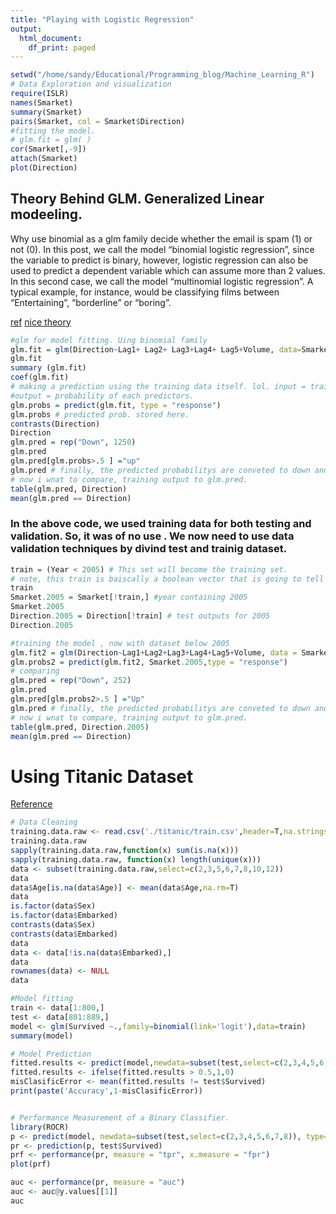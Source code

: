 ```yaml
---
title: "Playing with Logistic Regression"
output:
  html_document:
    df_print: paged
---
```



```r
setwd("/home/sandy/Educational/Programming_blog/Machine_Learning_R")
# Data Exploration and visualization
require(ISLR)
names(Smarket)
summary(Smarket)
pairs(Smarket, col = Smarket$Direction)
#fitting the model. 
# glm.fit = glm( )
cor(Smarket[,-9])
attach(Smarket)
plot(Direction)
```
## Theory Behind GLM. Generalized Linear modeeling. 
Why use binomial as a glm family 
decide whether the email is spam (1) or not (0). In this post, we call the model “binomial logistic regression”, since the variable to predict is binary, however, logistic regression can also be used to predict a dependent variable which can assume more than 2 values. In this second case, we call the model “multinomial logistic regression”. A typical example, for instance, would be classifying films between “Entertaining”, “borderline” or “boring”.

[ref](https://datascienceplus.com/perform-logistic-regression-in-r/)
[nice theory](https://tsmatz.wordpress.com/2017/08/30/glm-regression-logistic-poisson-gaussian-gamma-tutorial-with-r/)

```r
#glm for model fitting. Uing binomial family
glm.fit = glm(Direction~Lag1+ Lag2+ Lag3+Lag4+ Lag5+Volume, data=Smarket , family = binomial )
glm.fit
summary (glm.fit)
coef(glm.fit)
# making a prediction using the training data itself. lol. input = trainig data 
#output = probability of each predictors. 
glm.probs = predict(glm.fit, type = "response")
glm.probs # predicted prob. stored here. 
contrasts(Direction)
Direction
glm.pred = rep("Down", 1250)
glm.pred
glm.pred[glm.probs>.5 ] ="up"
glm.pred # finally, the predicted probabilitys are conveted to down and up. 
# now i wnat to compare, training output to glm.pred. 
table(glm.pred, Direction)
mean(glm.pred == Direction)
```
### In the above code, we used training data for both testing and validation. So, it was of no use . We now need to use data validation techniques by divind test and trainig dataset. 

```r
train = (Year < 2005) # This set will become the training set.
# note, this train is baiscally a boolean vector that is going to tell other data frame to select a subset based on this logic
train
Smarket.2005 = Smarket[!train,] #year containing 2005
Smarket.2005
Direction.2005 = Direction[!train] # test outputs for 2005
Direction.2005

#training the model , now with dataset below 2005
glm.fit2 = glm(Direction~Lag1+Lag2+Lag3+Lag4+Lag5+Volume, data = Smarket, family = binomial(link = "logit"), subset = train)
glm.probs2 = predict(glm.fit2, Smarket.2005,type = "response")
# comparing
glm.pred = rep("Down", 252)
glm.pred
glm.pred[glm.probs2>.5 ] ="Up"
glm.pred # finally, the predicted probabilitys are conveted to down and up. 
# now i wnat to compare, training output to glm.pred. 
table(glm.pred, Direction.2005)
mean(glm.pred == Direction)

```

# Using Titanic Dataset
[Reference](https://datascienceplus.com/perform-logistic-regression-in-r/)

```r
# Data Cleaning
training.data.raw <- read.csv('./titanic/train.csv',header=T,na.strings=c(""))
training.data.raw
sapply(training.data.raw,function(x) sum(is.na(x)))
sapply(training.data.raw, function(x) length(unique(x)))
data <- subset(training.data.raw,select=c(2,3,5,6,7,8,10,12))
data
data$Age[is.na(data$Age)] <- mean(data$Age,na.rm=T)
data
is.factor(data$Sex)
is.factor(data$Embarked)
contrasts(data$Sex)
contrasts(data$Embarked)
data
data <- data[!is.na(data$Embarked),]
data
rownames(data) <- NULL
data

#Model fitting 
train <- data[1:800,]
test <- data[801:889,]
model <- glm(Survived ~.,family=binomial(link='logit'),data=train)
summary(model)

# Model Prediction 
fitted.results <- predict(model,newdata=subset(test,select=c(2,3,4,5,6,7,8)),type='response')
fitted.results <- ifelse(fitted.results > 0.5,1,0)
misClasificError <- mean(fitted.results != test$Survived)
print(paste('Accuracy',1-misClasificError))


# Performance Measurement of a Binary Classifier. 
library(ROCR)
p <- predict(model, newdata=subset(test,select=c(2,3,4,5,6,7,8)), type="response")
pr <- prediction(p, test$Survived)
prf <- performance(pr, measure = "tpr", x.measure = "fpr")
plot(prf)

auc <- performance(pr, measure = "auc")
auc <- auc@y.values[[1]]
auc



```